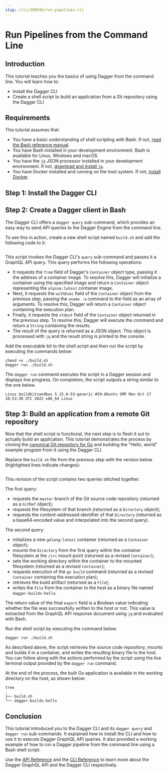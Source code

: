 ```yaml
---
slug: /cli/389936/run-pipelines-cli
---
```



# Run Pipelines from the Command Line

## Introduction

This tutorial teaches you the basics of using Dagger from the command line. You will learn how to:

- Install the Dagger CLI
- Create a shell script to build an application from a Git repository using the Dagger CLI

## Requirements

This tutorial assumes that:

- You have a basic understanding of shell scripting with Bash. If not, [read the Bash reference manual](https://www.gnu.org/software/bash/manual/bash.html).
- You have Bash installed in your development environment. Bash is available for Linux, Windows and macOS.
- You have the `jq` JSON processor installed in your development environment. If not, [download and install `jq`](https://github.com/stedolan/jq).
- You have Docker installed and running on the host system. If not, [install Docker](https://docs.docker.com/engine/install/).

## Step 1: Install the Dagger CLI

<PartialInstallCli />

## Step 2: Create a Dagger client in Bash

The Dagger CLI offers a `dagger query` sub-command, which provides an easy way to send API queries to the Dagger Engine from the command line.

To see this in action, create a new shell script named `build.sh` and add the following code to it:

```shell file=snippets/get-started/step2/build.sh
```

This script invokes the Dagger CLI's `query` sub-command and passes it a GraphQL API query. This query performs the following operations:

- It requests the `from` field of Dagger's `Container` object type, passing it the address of a container image. To resolve this, Dagger will initialize a container using the specified image and return a `Container` object representing the `alpine:latest` container image.
- Next, it requests the `withExec` field of the `Container` object from the previous step, passing  the `uname -a` command to the field as an array of arguments. To resolve this, Dagger will return a `Container` object containing the execution plan.
- Finally, it requests the `stdout` field of the `Container` object returned in the previous step. To resolve this, Dagger will execute the command and return a `String` containing the results.
- The result of the query is returned as a JSON object. This object is processed with `jq` and the result string is printed to the console.

Add the executable bit to the shell script and then run the script by executing the commands below:

```shell
chmod +x ./build.sh
dagger run ./build.sh
```

The `dagger run` command executes the script in a Dagger session and displays live progress. On completion, the script outputs a string similar to the one below.

```shell
Linux buildkitsandbox 5.15.0-53-generic #59-Ubuntu SMP Mon Oct 17 18:53:30 UTC 2022 x86_64 Linux
```

## Step 3: Build an application from a remote Git repository

Now that the shell script is functional, the next step is to flesh it out to actually build an application. This tutorial demonstrates the process by cloning the [canonical Git repository for Go](https://go.googlesource.com/example/+/HEAD/hello) and building the "Hello, world" example program from it using the Dagger CLI.

Replace the `build.sh` file from the previous step with the version below (highlighted lines indicate changes):

```shell file=snippets/get-started/step3/build.sh
```

This revision of the script contains two queries stitched together.

The first query:

- requests the `master` branch of the Git source code repository (returned as a `GitRef` object);
- requests the filesystem of that branch (returned as a `Directory` object);
- requests the content-addressed identifier of that `Directory` (returned as a base64-encoded value and interpolated into the second query).

The second query:

- initializes a new `golang:latest` container (returned as a `Container` object);
- mounts the `Directory` from the first query within the container filesystem at the `/src` mount point (returned as a revised `Container`);
- sets the working directory within the container to the mounted filesystem (returned as a revised `Container`);
- requests execution of the `go build` command (returned as a revised `Container` containing the execution plan);
- retrieves the build artifact (returned as a `File`);
- writes the `File` from the container to the host as a binary file named `dagger-builds-hello`.

The return value of the final `export` field is a Boolean value indicating whether the file was successfully written to the host or not. This value is extracted from the GraphQL API response document using `jq` and evaluated with Bash.

Run the shell script by executing the command below:

```shell
dagger run ./build.sh
```

As described above, the script retrieves the source code repository, mounts and builds it in a container, and writes the resulting binary file to the host. You can follow along with the actions performed by the script using the live terminal output provided by the `dagger run` command.

At the end of the process, the built Go application is available in the working directory on the host, as shown below:

```shell
tree
.
├── build.sh
└── dagger-builds-hello
```

## Conclusion

This tutorial introduced you to the Dagger CLI and its `dagger query` and `dagger run` sub-commands. It explained how to install the CLI and how to use it to execute Dagger GraphQL API queries. It also provided a working example of how to run a Dagger pipeline from the command line using a Bash shell script.

Use the [API Reference](https://docs.dagger.io/api/reference) and the [CLI Reference](/cli/979595/reference) to learn more about the Dagger GraphQL API and the Dagger CLI respectively.
